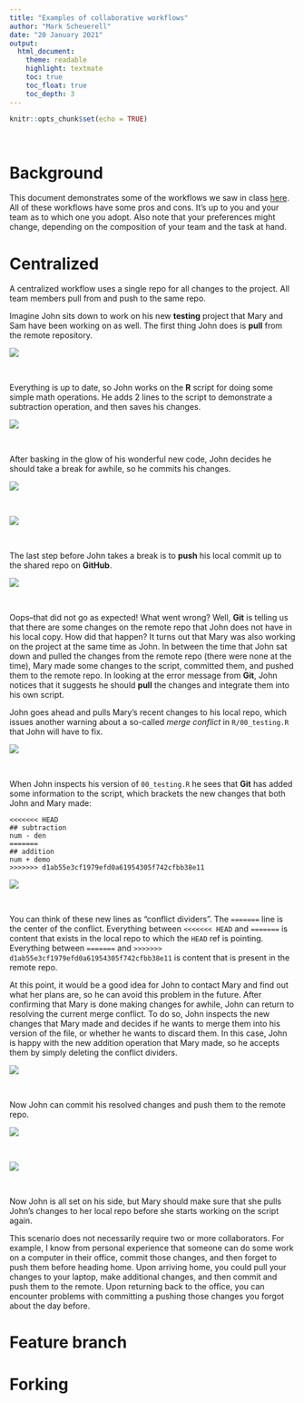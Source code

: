 ```yaml
---
title: "Examples of collaborative workflows"
author: "Mark Scheuerell"
date: "20 January 2021"
output:
  html_document:
    theme: readable
    highlight: textmate
    toc: true
    toc_float: true
    toc_depth: 3
---
```


```r
knitr::opts_chunk$set(echo = TRUE)
```

<br>

# Background

This document demonstrates some of the workflows we saw in class [here](https://fish497.github.io/website/lectures/week_03/lec_08_workflows.html). All of these workflows have some pros and cons. It's up to you and your team as to which one you adopt. Also note that your preferences might change, depending on the composition of your team and the task at hand.

# Centralized

A centralized workflow uses a single repo for all changes to the project. All team members pull from and push to the same repo.

Imagine John sits down to work on his new **testing** project that Mary and Sam have been working on as well. The first thing John does is **pull** from the remote repository.

![](images/central_git_pull.png)

<br>

Everything is up to date, so John works on the **R** script for doing some simple math operations. He adds 2 lines to the script to demonstrate a subtraction operation, and then saves his changes.

![](images/central_new_lines_code.png)

<br>

After basking in the glow of his wonderful new code, John decides he should take a break for awhile, so he commits his changes.

![](images/central_commit_1.png)

<br>

![](images/central_commit_2.png)

<br>

The last step before John takes a break is to **push** his local commit up to the shared repo on **GitHub**.

![](images/central_push_fail.png)

<br>

Oops--that did not go as expected! What went wrong? Well, **Git** is telling us that there are some changes on the remote repo that John does not have in his local copy. How did that happen? It turns out that Mary was also working on the project at the same time as John. In between the time that John sat down and pulled the changes from the remote repo (there were none at the time), Mary made some changes to the script, committed them, and pushed them to the remote repo. In looking at the error message from **Git**, John notices that it suggests he should **pull** the changes and integrate them into his own script.

John goes ahead and pulls Mary's recent changes to his local repo, which issues another warning about a so-called *merge conflict* in `R/00_testing.R` that John will have to fix.

![](images/central_pull_error.png)

<br>

When John inspects his version of `00_testing.R` he sees that **Git** has added some information to the script, which brackets the new changes that both John and Mary made:

```
<<<<<<< HEAD
## subtraction
num - den
=======
## addition
num + demo
>>>>>>> d1ab55e3cf1979efd0a61954305f742cfbb38e11
```

![](images/central_merge_conflict.png)

<br>

You can think of these new lines as "conflict dividers". The `=======` line is the center of the conflict. Everything between `<<<<<<< HEAD` and `=======` is content that exists in the local repo to which the `HEAD` ref is pointing. Everything between `=======` and `>>>>>>> d1ab55e3cf1979efd0a61954305f742cfbb38e11` is content that is present in the remote repo.

At this point, it would be a good idea for John to contact Mary and find out what her plans are, so he can avoid this problem in the future. After confirming that Mary is done making changes for awhile, John can return to resolving the current merge conflict. To do so, John inspects the new changes that Mary made and decides if he wants to merge them into his version of the file, or whether he wants to discard them. In this case, John is happy with the new addition operation that Mary made, so he accepts them by simply deleting the conflict dividers.

![](images/central_merge_resolve.png)

<br>

Now John can commit his resolved changes and push them to the remote repo.

![](images/central_resolved_commit.png)

<br>

![](images/central_push_succeed.png)

<br>

Now John is all set on his side, but Mary should make sure that she pulls John's changes to her local repo before she starts working on the script again.

This scenario does not necessarily require two or more collaborators. For example, I know from personal experience that someone can do some work on a computer in their office, commit those changes, and then forget to push them before heading home. Upon arriving home, you could pull your changes to your laptop, make additional changes, and then commit and push them to the remote. Upon returning back to the office, you can encounter problems with committing a pushing those changes you forgot about the day before.

# Feature branch

# Forking


 



